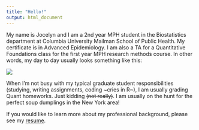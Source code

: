 ```yaml
---
title: "Hello!"
output: html_document
---
```


My name is Jocelyn and I am a 2nd year MPH student in the Biostatistics department at Columbia University Mailman School of Public Health. My certificate is in Advanced Epidemiology. I am also a TA for a Quantitative Foundations class for the first year MPH research methods course. In other words, my day to day usually looks something like this:

![](https://media.giphy.com/media/q6RoNkLlFNjaw/giphy.gif)

When I'm not busy with my typical graduate student responsibilities (studying, writing assignments, coding ~cries in R~), I am usually grading Quant homeworks. Just kidding ~~(not really)~~. I am usually on the hunt for the perfect soup dumplings in the New York area!

If you would like to learn more about my professional background, please see my [resume](about.html).